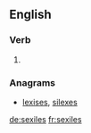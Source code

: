 
==English==

===Verb===
{{head|en|verb form}}

# {{en-third-person singular of|sexile}}

===Anagrams===
* [[lexises#English|lexises]], [[silexes#English|silexes]]

[[de:sexiles]]
[[fr:sexiles]]